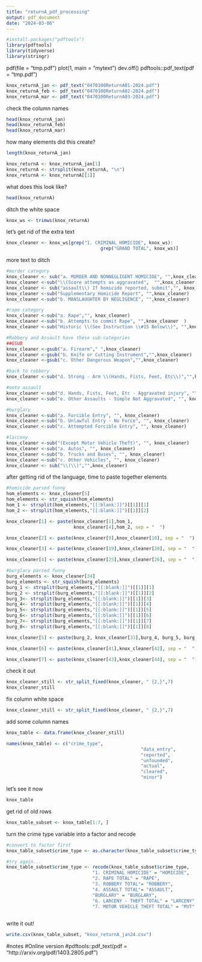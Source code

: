 ---
title: "returnA_pdf_processing"
output: pdf_document
date: "2024-03-06"
---
```{r}
#install.packages("pdftools")
library(pdftools)
library(tidyverse)
library(stringr)
```

pdf(file = "tmp.pdf")
plot(1, main = "mytext")
dev.off()
pdftools::pdf_text(pdf = "tmp.pdf")

```{r}
knox_returnA_jan <- pdf_text("0470100ReturnA01-2024.pdf")
knox_returnA_feb <- pdf_text("0470100ReturnA02-2024.pdf")
knox_returnA_mar <- pdf_text("0470100ReturnA03-2024.pdf")
```
check the column names
```{r}
head(knox_returnA_jan)
head(knox_returnA_feb)
head(knox_returnA_mar)
```

how many elements did this create?
```{r}
length(knox_returnA_jan)
```

```{r}
knox_returnA <- knox_returnA_jan[1]
knox_returnA <- strsplit(knox_returnA, "\n")
knox_returnA <- knox_returnA[[1]]
```

what does this look like?
```{r}
head(knox_returnA)
```
ditch the white space
```{r}
knox_ws <- trimws(knox_returnA)

```
let's get rid of the extra text
```{r}
knox_cleaner <- knox_ws[grep("1. CRIMINAL HOMICIDE", knox_ws):
                                   grep("GRAND TOTAL", knox_ws)]
```
more text to ditch
```{r}
#murder category
knox_cleaner <- sub("a. MURDER AND NONNEGLIGENT HOMICIDE", "",knox_cleaner)
knox_cleaner <-sub("\\(Score attempts as aggravated",  "",knox_cleaner )
knox_cleaner <- sub("assault\\) If homicide reported, submit","", knox_cleaner)
knox_cleaner <-sub("Supplementary Homicide Report", "",knox_cleaner)
knox_cleaner <-sub("b. MANSLAUGHTER BY NEGLIGENCE", "",knox_cleaner)

#rape category 
knox_cleaner <-sub("a. Rape","", knox_cleaner)
knox_cleaner <-sub("b. Attempts to commit Rape", "",knox_cleaner  )
knox_cleaner <-sub("Historic \\(See Instruction \\#15 Below\\)", "",knox_cleaner ) 

#Robbery and Assault have these sub-categories
##GSUB 
knox_cleaner <-gsub("a. Firearm"," ",knox_cleaner)  
knox_cleaner <-gsub("b. Knife or Cutting Instrument","",knox_cleaner) 
knox_cleaner <-gsub("c. Other Dangerous Weapon","",knox_cleaner) 

#back to robbery
knox_cleaner <-sub("d. Strong - Arm \\(Hands, Fists, Feet, Etc\\)","",knox_cleaner)   

#onto assault
knox_cleaner <-sub("d. Hands, Fists, Feet, Etc - Aggravated injury", "", knox_cleaner)
knox_cleaner <-sub("e. Other Assaults - Simple Not Aggravated", "", knox_cleaner)

#burglary
knox_cleaner <-sub("a. Forcible Entry", "", knox_cleaner)
knox_cleaner <-sub("b. Unlawful Entry - No Force", "", knox_cleaner)
knox_cleaner <-sub("c. Attempted Forcible Entry", "", knox_cleaner)

#larceny
knox_cleaner <-sub("(Except Motor Vehicle Theft)", "", knox_cleaner)
knox_cleaner <-sub("a. Autos", "", knox_cleaner)
knox_cleaner <-sub("b. Trucks and Buses", "", knox_cleaner)
knox_cleaner <-sub("c. Other Vehicles", "", knox_cleaner)
knox_cleaner <- sub("\\(\\)","",knox_cleaner)
```
after getting rid of the language, time to paste together elements
```{r}
#homicide parsed funny
hom_elements <- knox_cleaner[5]
hom_elements <- str_squish(hom_elements)
hom_1 <- strsplit(hom_elements,"[[:blank:]]")[[1]][1]
hom_2 <- strsplit(hom_elements,"[[:blank:]]")[[1]][2]

knox_cleaner[1] <- paste(knox_cleaner[1],hom_1,
                         knox_cleaner[4],hom_2, sep = "  ")

knox_cleaner[2] <- paste(knox_cleaner[9],knox_cleaner[10], sep = "  ")

knox_cleaner[3] <- paste(knox_cleaner[19],knox_cleaner[20], sep = "  ")

knox_cleaner[4] <- paste(knox_cleaner[25],knox_cleaner[26], sep = "  ")

#burglary parsed funny
burg_elements <- knox_cleaner[34]
burg_elements <- str_squish(burg_elements)
burg_1 <- strsplit(burg_elements,"[[:blank:]]")[[1]][1]
burg_2 <- strsplit(burg_elements,"[[:blank:]]")[[1]][2]
burg_3<- strsplit(burg_elements,"[[:blank:]]")[[1]][3]
burg_4<- strsplit(burg_elements,"[[:blank:]]")[[1]][4]
burg_5<- strsplit(burg_elements,"[[:blank:]]")[[1]][5]
burg_6<- strsplit(burg_elements,"[[:blank:]]")[[1]][6]
burg_7<- strsplit(burg_elements,"[[:blank:]]")[[1]][7]
burg_8<- strsplit(burg_elements,"[[:blank:]]")[[1]][8]

knox_cleaner[5] <- paste(burg_2, knox_cleaner[33],burg_4, burg_5, burg_6, burg_7, burg_8, sep = "  ")

knox_cleaner[6] <- paste(knox_cleaner[41],knox_cleaner[42], sep = "  ")

knox_cleaner[7] <- paste(knox_cleaner[43],knox_cleaner[44], sep = "  ")
```
check it out
```{r}
knox_cleaner_still <- str_split_fixed(knox_cleaner, " {2,}",7)
knox_cleaner_still
```
fix column white space
```{r}
knox_cleaner_still <- str_split_fixed(knox_cleaner, " {2,}",7)

```
add some column names
```{r}
knox_table <- data.frame(knox_cleaner_still)

names(knox_table) <- c("crime_type",
                                                  "data_entry",
                                                  "reported",
                                                  "unfounded", 
                                                  "actual",
                                                  "cleared",
                                                  "minor")
```
let's see it now
```{r}
knox_table
```
get rid of old rows
```{r}
knox_table_subset <- knox_table[1:7, ]
```
turn the crime type variable into a factor and recode
```{r}
#convert to factor first
knox_table_subset$crime_type <- as.character(knox_table_subset$crime_type)

#try again...
knox_table_subset$crime_type <- recode(knox_table_subset$crime_type, 
                                "1. CRIMINAL HOMICIDE" = "HOMICIDE",
                                "2. RAPE TOTAL" = "RAPE",
                                "3. ROBBERY TOTAL"= "ROBBERY",
                                "4. ASSAULT TOTAL"= "ASSAULT",
                                "BURGLARY" = "BURGLARY",
                                "6. LARCENY - THEFT TOTAL" = "LARCENY",
                                "7. MOTOR VEHICLE THEFT TOTAL" = "MVT"
                                                                                  )
```
write it out!
```{r}
write.csv(knox_table_subset, "knox_returnA_jan24.csv")
```




#notes
#Online version
#pdftools::pdf_text(pdf = "http://arxiv.org/pdf/1403.2805.pdf")
